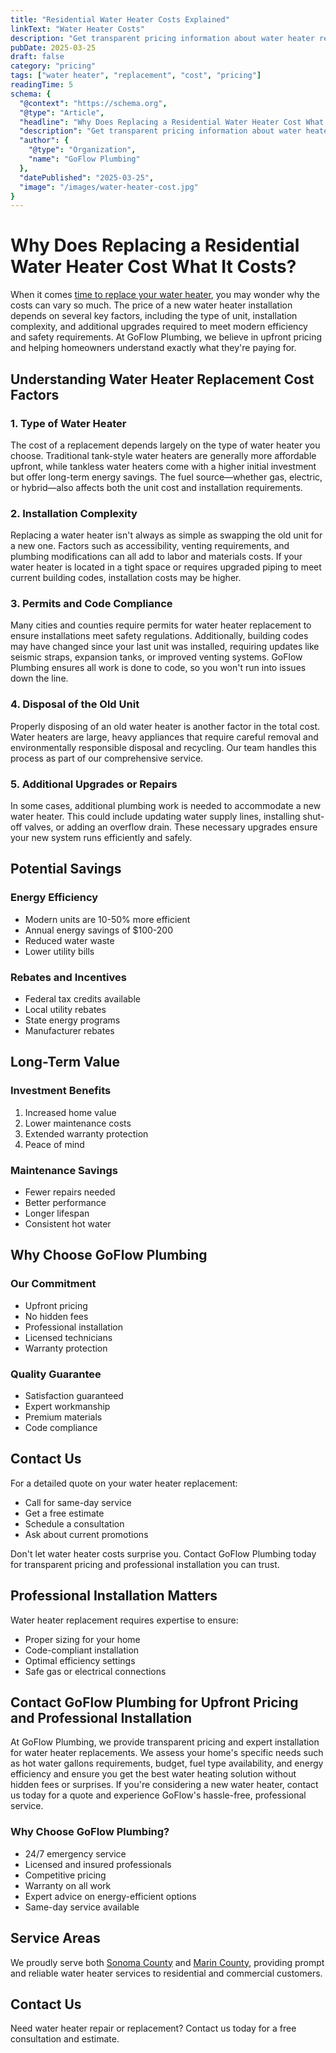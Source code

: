 ```yaml
---
title: "Residential Water Heater Costs Explained"
linkText: "Water Heater Costs"
description: "Get transparent pricing information about water heater replacement costs, including installation, removal, and potential savings."
pubDate: 2025-03-25
draft: false
category: "pricing"
tags: ["water heater", "replacement", "cost", "pricing"]
readingTime: 5
schema: {
  "@context": "https://schema.org",
  "@type": "Article",
  "headline": "Why Does Replacing a Residential Water Heater Cost What It Costs?",
  "description": "Get transparent pricing information about water heater replacement costs, including installation, removal, and potential savings.",
  "author": {
    "@type": "Organization",
    "name": "GoFlow Plumbing"
  },
  "datePublished": "2025-03-25",
  "image": "/images/water-heater-cost.jpg"
}
---
```


# Why Does Replacing a Residential Water Heater Cost What It Costs?

When it comes [time to replace your water heater](/articles/water-heater-replacement-signs), you may wonder why the costs can vary so much. The price of a new water heater installation depends on several key factors, including the type of unit, installation complexity, and additional upgrades required to meet modern efficiency and safety requirements. At GoFlow Plumbing, we believe in upfront pricing and helping homeowners understand exactly what they're paying for.

## Understanding Water Heater Replacement Cost Factors

### 1. Type of Water Heater
The cost of a replacement depends largely on the type of water heater you choose. Traditional tank-style water heaters are generally more affordable upfront, while tankless water heaters come with a higher initial investment but offer long-term energy savings. The fuel source—whether gas, electric, or hybrid—also affects both the unit cost and installation requirements.

### 2. Installation Complexity
Replacing a water heater isn't always as simple as swapping the old unit for a new one. Factors such as accessibility, venting requirements, and plumbing modifications can all add to labor and materials costs. If your water heater is located in a tight space or requires upgraded piping to meet current building codes, installation costs may be higher.

### 3. Permits and Code Compliance
Many cities and counties require permits for water heater replacement to ensure installations meet safety regulations. Additionally, building codes may have changed since your last unit was installed, requiring updates like seismic straps, expansion tanks, or improved venting systems. GoFlow Plumbing ensures all work is done to code, so you won't run into issues down the line.

### 4. Disposal of the Old Unit
Properly disposing of an old water heater is another factor in the total cost. Water heaters are large, heavy appliances that require careful removal and environmentally responsible disposal and recycling. Our team handles this process as part of our comprehensive service.

### 5. Additional Upgrades or Repairs
In some cases, additional plumbing work is needed to accommodate a new water heater. This could include updating water supply lines, installing shut-off valves, or adding an overflow drain. These necessary upgrades ensure your new system runs efficiently and safely.

## Potential Savings

### Energy Efficiency
- Modern units are 10-50% more efficient
- Annual energy savings of $100-200
- Reduced water waste
- Lower utility bills

### Rebates and Incentives
- Federal tax credits available
- Local utility rebates
- State energy programs
- Manufacturer rebates

## Long-Term Value

### Investment Benefits
1. Increased home value
2. Lower maintenance costs
3. Extended warranty protection
4. Peace of mind

### Maintenance Savings
- Fewer repairs needed
- Better performance
- Longer lifespan
- Consistent hot water

## Why Choose GoFlow Plumbing

### Our Commitment
- Upfront pricing
- No hidden fees
- Professional installation
- Licensed technicians
- Warranty protection

### Quality Guarantee
- Satisfaction guaranteed
- Expert workmanship
- Premium materials
- Code compliance

## Contact Us
For a detailed quote on your water heater replacement:
- Call for same-day service
- Get a free estimate
- Schedule a consultation
- Ask about current promotions

Don't let water heater costs surprise you. Contact GoFlow Plumbing today for transparent pricing and professional installation you can trust.

## Professional Installation Matters
Water heater replacement requires expertise to ensure:
- Proper sizing for your home
- Code-compliant installation
- Optimal efficiency settings
- Safe gas or electrical connections

## Contact GoFlow Plumbing for Upfront Pricing and Professional Installation
At GoFlow Plumbing, we provide transparent pricing and expert installation for water heater replacements. We assess your home's specific needs such as hot water gallons requirements, budget, fuel type availability, and energy efficiency and ensure you get the best water heating solution without hidden fees or surprises. If you're considering a new water heater, contact us today for a quote and experience GoFlow's hassle-free, professional service.

### Why Choose GoFlow Plumbing?
- 24/7 emergency service
- Licensed and insured professionals
- Competitive pricing
- Warranty on all work
- Expert advice on energy-efficient options
- Same-day service available

## Service Areas
We proudly serve both [Sonoma County](/sonoma-county-plumbing) and [Marin County](/marin-county-plumbing), providing prompt and reliable water heater services to residential and commercial customers.

## Contact Us
Need water heater repair or replacement? Contact us today for a free consultation and estimate.
